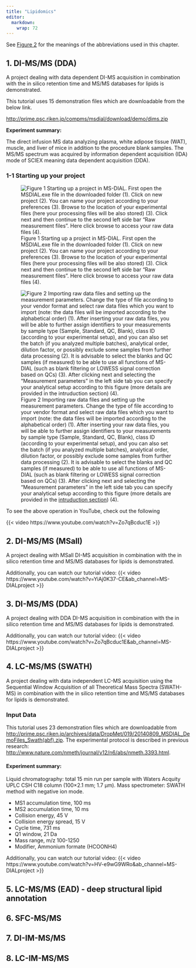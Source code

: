 ```yaml
---
title: "Lipidomics"
editor: 
  markdown: 
    wrap: 72
---
```


See [Figure 2](index.qmd#fig-2) for the meanings of the abbreviations used in this chapter.

## 1. DI-MS/MS (DDA)

A project dealing with data dependent DI-MS acquisition in combination
with the in silico retention time and MS/MS databases for lipids is
demonstrated.

This tutorial uses 15 demonstration files which are downloadable from
the below link.\

[http://prime.psc.riken.jp/compms/msdial/download/demo/dims.zip](http://prime.psc.riken.jp/compms/msdial/download/demo/dims.zip)

**Experiment summary:**\

The direct infusion MS data analyzing plasma, white adipose tissue (WAT), muscle, and liver of mice in addition to the procedure blank samples.
The MS/MS spectrum was acquired by information dependent acquisition (IDA) mode of SCIEX meaning data dependent acquisition (DDA).


### 1-1 Starting up your project

![Figure 1 Starting up a project in MS-DIAL. First open the MSDIAL.exe
file in the downloaded folder (1). Click on new project (2). You can
name your project according to your preferences (3). Browse to the
location of your experimental files (here your processing files will be
also stored) (3). Click next and then continue to the second left side
bar "Raw measurement files". Here click browse to access your raw data
files
(4).](images/Chapter2/Fig1%20Starting%20up%20a%20project%20in%20MS-DIAL.png){#fig-1}

![Figure 2 Importing raw data files and setting up the measurement
parameters. Change the type of file according to your vendor format and
select raw data files which you want to import (note: the data files
will be imported according to the alphabetical order) (1). After
inserting your raw data files, you will be able to further assign
identifiers to your measurements by sample type (Sample, Standard, QC,
Blank), class ID (according to your experimental setup), and you can
also set the batch (if you analyzed multiple batches), analytical order,
dilution factor, or possibly exclude some samples from further data
processing (2). It is advisable to select the blanks and QC samples (if
measured) to be able to use all functions of MS-DIAL (such as blank
filtering or LOWESS signal correction based on QCs) (3). After clicking
next and selecting the "Measurement parameters" in the left side tab you
can specify your analytical setup according to this figure (more details
are provided in the [intruduction
section](https://mtbinfo-team.github.io/msdial5tutorial/#fig-5))
(4).](images/Chapter2/Fig2%20Importing%20raw%20data%20files%20and%20setting%20up%20the%20measurement%20parameters.png){#fig-2}

To see the above operation in YouTube, check out the following

{{< video https://www.youtube.com/watch?v=Zo7qBcduc1E >}}


## 2. DI-MS/MS (MSall)

A project dealing with MSall DI-MS acquisition in combination with the
in silico retention time and MS/MS databases for lipids is demonstrated.

Additionally, you can watch our tutorial video:
{{< video https://www.youtube.com/watch?v=YiAj0K37-CE&ab_channel=MS-DIALproject >}}

## 3. DI-MS/MS (DDA)

A project dealing with DDA DI-MS acquisition in combination with the
in silico retention time and MS/MS databases for lipids is demonstrated.

Additionally, you can watch our tutorial video:
{{< video https://www.youtube.com/watch?v=Zo7qBcduc1E&ab_channel=MS-DIALproject >}}

## 4. LC-MS/MS (SWATH)

A project dealing with data independent LC-MS acquisition using the
Sequential Window Acquisition of all Theoretical Mass Spectra (SWATH-MS)
in combination with the in silico retention time and MS/MS databases for
lipids is demonstrated.

### Input Data

This tutorial uses 23 demonstration files which are downloadable from <http://prime.psc.riken.jp/archives/data/DropMet/019/20140809_MSDIAL_DemoFiles_Swath(abf).zip>.
The experimental protocol is described in previous research: <http://www.nature.com/nmeth/journal/v12/n6/abs/nmeth.3393.html>.

#### Experiment summary:

Liquid chromatography: total 15 min run per sample with Waters Acquity UPLC CSH C18 column (100×2.1 mm; 1.7 μm).
Mass spectrometer: SWATH method with negative ion mode.

- MS1 accumulation time, 100 ms
- MS2 accumulation time, 10 ms
- Collision energy, 45 V
- Collision energy spread, 15 V
- Cycle time, 731 ms
- Q1 window, 21 Da
- Mass range, m/z 100-1250
- Modifier, Ammonium formate (HCOONH4)

Additionally, you can watch our tutorial video:
{{< video https://www.youtube.com/watch?v=HV-e9wG9WRo&ab_channel=MS-DIALproject >}}

## 5. LC-MS/MS (EAD) - deep structural lipid annotation

## 6. SFC-MS/MS

## 7. DI-IM-MS/MS

## 8. LC-IM-MS/MS
